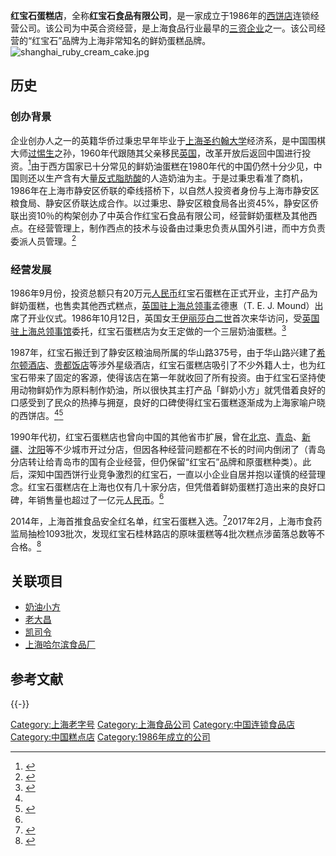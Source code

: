 {{Infobox_Company
|company_name = 红宝石食品有限公司<br/>红宝石蛋糕店
|company_logo = [[file:rubyfoods.jpg|119px]]
|company_type = 中外合资企业
|company_slogan = 
|foundation = 1986年，上海
|location = [[中国|中国]][[上海|上海]][[静安区|静安区]]延安中路829号3楼
|key_people = 过秉忠，联合创办人
|num_employees  = 
|industry = 食品业、饮食业
|products = 蛋糕、西点
|parent=上海静安粮油食品有限公司（54.73%）
|owner=上海市静安区国有资产监督管理委员会<br />（透过上海开开（集团）有限公司持有54.73%股权）
|revenue = 
|subsid = 
|homepage = [http://www.rubyfoods.com/ www.rubyfoods.com]
}}

'''红宝石蛋糕店'''，全称'''红宝石食品有限公司'''，是一家成立于1986年的[[西饼店|西饼店]]连锁经营公司。该公司为中英合资经营，是上海食品行业最早的[[三资企业|三资企业]]之一。该公司经营的“红宝石”品牌为上海非常知名的鲜奶蛋糕品牌。
[[File:shanghai_ruby_cream_cake.jpg|thumb]]

==历史==
===创办背景===
企业创办人之一的英籍华侨过秉忠早年毕业于[[上海圣约翰大学|上海圣约翰大学]]经济系，是中国围棋大师[[过惕生|过惕生]]之孙，1960年代跟随其父亲移民[[英国|英国]]，改革开放后返回中国进行投资。<ref name="今日中国">{{cite book|url=|title=英籍华人企业家过秉忠|date=1993年3期|location=中国|publisher=《今日中国 (中文版)》杂志|author=文天申|page=47-49}}</ref>由于西方国家已十分常见的鲜奶油蛋糕在1980年代的中国仍然十分少见，中国则还以生产含有大量[[反式脂肪酸|反式脂肪酸]]的人造奶油为主。于是过秉忠看准了商机，1986年在上海市静安区侨联的牵线搭桥下，以自然人投资者身份与上海市静安区粮食局、静安区侨联达成合作。以过秉忠、静安区粮食局各出资45%，静安区侨联出资10％的构架创办了中英合作红宝石食品有限公司，经营鲜奶蛋糕及其他西点。在经营管理上，制作西点的技术与设备由过秉忠负责从国外引进，而中方负责委派人员管理。<ref name="一财">{{cite book|url=http://finance.sina.com.cn/roll/20090107/03375724893.shtml|title=鲜奶蛋糕“切”出上亿元细分份额|date=2009-01-07|location=中国|publisher=第一财经日报|author=李静颖|page=|access-date=2011-11-15|archive-date=2019-09-02|archive-url=https://web.archive.org/web/20190902005101/http://finance.sina.com.cn/roll/20090107/03375724893.shtml|dead-url=no}}</ref> 

===经营发展===
1986年9月份，投资总额只有20万元[[人民币|人民币]]红宝石蛋糕在正式开业，主打产品为鲜奶蛋糕，也售卖其他西式糕点，[[英国驻上海总领事|英国驻上海总领事]]孟德惠（T. E. J. Mound）出席了开业仪式。1986年10月12日，英国女王[[伊丽莎白二世|伊丽莎白二世]]首次来华访问，受[[英国驻上海总领事馆|英国驻上海总领事馆]]委托，红宝石蛋糕店为女王定做的一个三层奶油蛋糕。<ref name="同城">{{cite book|url=http://c.ddmap.com/gf_21_6_836583?g_f=newddidx_Fb_1_9|title=红宝石蛋糕——有关红宝石食品有限公司的老照片|date=2011-10-11|location=中国|publisher=同城网|author=|page=|deadurl=yes|archiveurl=https://web.archive.org/web/20111116132104/http://c.ddmap.com/gf_21_6_836583?g_f=newddidx_Fb_1_9|archivedate=2011-11-16}}</ref> 

1987年，红宝石搬迁到了静安区粮油局所属的华山路375号，由于华山路兴建了[[希尔顿酒店|希尔顿酒店]]、[[上海国际贵都大饭店|贵都饭店]]等涉外星级酒店，红宝石蛋糕店吸引了不少外籍人士，也为红宝石带来了固定的客源，使得该店在第一年就收回了所有投资。由于红宝石坚持使用动物鲜奶作为原料制作奶油，所以很快其主打产品「鲜奶小方」就凭借着良好的口感受到了民众的热捧与拥趸，良好的口碑使得红宝石蛋糕逐渐成为上海家喻户晓的西饼店。<ref name="一财"/><ref>{{cite news |title=“红宝石”，一直是上海人的心头爱_湃客_澎湃新闻-The Paper |url=https://www.thepaper.cn/newsDetail_forward_10262973 |accessdate=2021-11-02 |work=澎湃新闻-The Paper |archive-date=2021-11-05 |archive-url=https://web.archive.org/web/20211105041221/https://www.thepaper.cn/newsDetail_forward_10262973 |dead-url=no }}</ref>

1990年代初，红宝石蛋糕店也曾向中国的其他省市扩展，曾在[[北京|北京]]、[[青岛|青岛]]、[[新疆|新疆]]、[[沈阳|沈阳]]等不少城市开过分店，但因各种经营问题都在不长的时间内倒闭了（青岛分店转让给青岛市的国有企业经营，但仍保留“红宝石”品牌和原蛋糕种类）。此后，深知中国西饼行业竞争激烈的红宝石，一直以小企业自居并抱以谨慎的经营理念。红宝石蛋糕店在上海也仅有几十家分店，但凭借着鲜奶蛋糕打造出来的良好口碑，年销售量也超过了一亿元[[人民币|人民币]]。<ref name="一财"/>

2014年，上海首推食品安全红名单，红宝石蛋糕入选。<ref>{{cite news |title=上海首推食品安全"红名单" 红宝石蛋糕等老品牌入选_中国经济网——国家经济门户 |url=http://district.ce.cn/newarea/roll/201406/17/t20140617_2987603.shtml |accessdate=2021-11-02 |work=中国经济网 |archive-date=2021-11-02 |archive-url=https://web.archive.org/web/20211102083452/http://district.ce.cn/newarea/roll/201406/17/t20140617_2987603.shtml |dead-url=no }}</ref>2017年2月，上海市食药监局抽检1093批次，发现红宝石桂林路店的原味蛋糕等4批次糕点涉菌落总数等不合格。<ref>{{cite news |title=【监管】沪抽检1093批次食品：这13批次不合格！ |url=https://china.huanqiu.com/article/9CaKrnK0kvF |accessdate=2021-11-02 |work=环球网 |archive-date=2021-11-05 |archive-url=https://web.archive.org/web/20211105045925/https://china.huanqiu.com/article/9CaKrnK0kvF |dead-url=no }}</ref>

==关联项目==
*[[奶油小方|奶油小方]]
*[[老大昌|老大昌]]
*[[凯司令|凯司令]]
*[[上海哈尔滨食品厂|上海哈尔滨食品厂]]

== 参考文献 ==
{{Reflist|2}}

{{-}}
{{上海饮食}}

{{DEFAULTSORT:Hong红}}
[[Category:上海老字号|Category:上海老字号]]
[[Category:上海食品公司|Category:上海食品公司]]
[[Category:中国连锁食品店|Category:中国连锁食品店]]
[[Category:中国糕点店|Category:中国糕点店]]
[[Category:1986年成立的公司|Category:1986年成立的公司]]